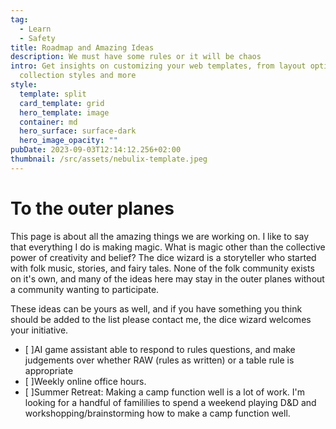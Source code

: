 ```yaml
---
tag:
  - Learn
  - Safety
title: Roadmap and Amazing Ideas
description: We must have some rules or it will be chaos
intro: Get insights on customizing your web templates, from layout options to
  collection styles and more
style:
  template: split
  card_template: grid
  hero_template: image
  container: md
  hero_surface: surface-dark
  hero_image_opacity: ""
pubDate: 2023-09-03T12:14:12.256+02:00
thumbnail: /src/assets/nebulix-template.jpeg
---
```


# To the outer planes

This page is about all the amazing things we are working on. I like to say that everything I do is making magic. What is magic other than the collective power of creativity and belief? The dice wizard is a storyteller who started with folk music, stories, and fairy tales. None of the folk community exists on it's own, and many of the ideas here may stay in the outer planes without a community wanting to participate.

These ideas can be yours as well, and if you have something you think should be added to the list please contact me, the dice wizard welcomes your initiative.

* [ ]AI game assistant able to respond to rules questions, and make judgements over whether RAW (rules as written) or a table rule is appropriate
* [ ]Weekly online office hours.
* [ ]Summer Retreat: Making a camp function well is a lot of work. I'm looking for a handful of famililies to spend a weekend playing D&D and workshopping/brainstorming how to make a camp function well.